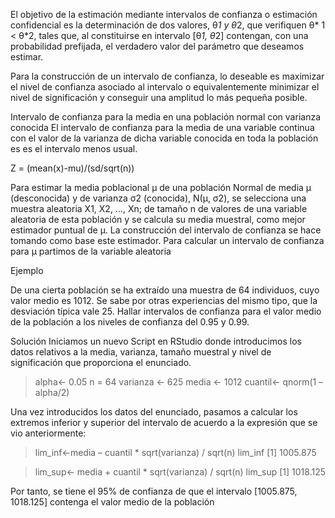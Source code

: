 El objetivo de la estimación mediante intervalos de confianza o estimación confidencial es la determinación de dos valores, θ*1  y θ*2, que verifiquen θ* 1 < θ*2, tales que, al constituirse en intervalo [θ*1, θ*2] contengan, con una probabilidad prefijada, el verdadero valor del parámetro que deseamos estimar. 

Para la construcción de un intervalo de confianza, lo deseable es maximizar el nivel de confianza asociado al intervalo o equivalentemente minimizar el nivel de significación y conseguir una amplitud lo más pequeña posible.

Intervalo de confianza para la media en una población normal con varianza conocida
El intervalo de confianza para la media de una variable continua con el valor de la varianza de dicha variable conocida en toda la población es es el intervalo menos usual.


Z = (mean(x)-mu)/(sd/sqrt(n))

Para estimar la media poblacional μ de una población Normal de media μ (desconocida) y de varianza σ2 (conocida), N(μ, σ2), se selecciona una muestra aleatoria X1, X2, …, Xn; de tamaño n de valores de una variable aleatoria de esta población y se calcula su media muestral, como mejor estimador puntual de μ. La construcción del intervalo de confianza se hace tomando como base este estimador. Para calcular un intervalo de confianza para μ partimos de la variable aleatoria


Ejemplo

De una cierta población se ha extraído una muestra de 64 individuos, cuyo valor medio es 1012. Se sabe por otras experiencias del mismo tipo, que la desviación típica vale 25. Hallar intervalos de confianza para el valor medio de la población a los niveles de confianza del 0.95 y 0.99. 


Solución
Iniciamos un nuevo Script en RStudio donde introducimos los datos relativos a la media, varianza, tamaño muestral y nivel de significación que proporciona el enunciado.

> alpha<- 0.05
>  n = 64
>  varianza <- 625
> media <- 1012
> cuantil<- qnorm(1 – alpha/2)


Una vez introducidos los datos del enunciado, pasamos a calcular los extremos inferior y superior del intervalo de acuerdo a la expresión que se vio anteriormente:

> lim_inf<-media – cuantil * sqrt(varianza) / sqrt(n)
> lim_inf 
[1] 1005.875

> lim_sup<- media + cuantil * sqrt(varianza) / sqrt(n)
> lim_sup
[1] 1018.125

Por tanto, se tiene el 95% de confianza de que el intervalo [1005.875, 1018.125] contenga el valor medio de la población





